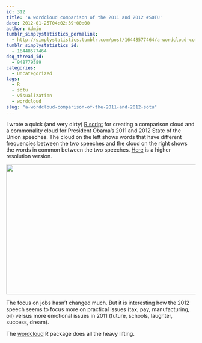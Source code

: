 ```yaml
---
id: 312
title: 'A wordcloud comparison of the 2011 and 2012 #SOTU'
date: 2012-01-25T04:02:39+00:00
author: Admin
tumblr_simplystatistics_permalink:
  - http://simplystatistics.tumblr.com/post/16448577464/a-wordcloud-comparison-of-the-2011-and-2012-sotu
tumblr_simplystatistics_id:
  - 16448577464
dsq_thread_id:
  - 948779589
categories:
  - Uncategorized
tags:
  - R
  - sotu
  - visualization
  - wordcloud
slug: "a-wordcloud-comparison-of-the-2011-and-2012-sotu"
---
```

I wrote a quick (and very dirty) <a href="http://biostat.jhsph.edu/~jleek/code/sotu2011-2012comparison.R" target="_blank">R script</a> for creating a comparison cloud and a commonality cloud for President Obama&#8217;s 2011 and 2012 State of the Union speeches. The cloud on the left shows words that have different frequencies between the two speeches and the cloud on the right shows the words in common between the two speeches. <a href="http://biostat.jhsph.edu/~jleek/code/sotu-wordcloud.png" target="_blank">Here</a> is a higher resolution version.

<img height="345" src="http://biostat.jhsph.edu/~jleek/code/sotu-wordcloud.png" width="600" />

The focus on jobs hasn&#8217;t changed much. But it is interesting how the 2012 speech seems to focus more on practical issues (tax, pay, manufacturing, oil) versus more emotional issues in 2011 (future, schools, laughter, success, dream).

The <a href="http://cran.r-project.org/web/packages/wordcloud/index.html" target="_blank">wordcloud</a> R package does all the heavy lifting.
